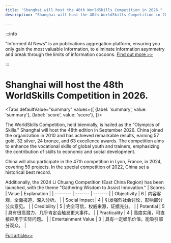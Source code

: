 ```yaml
---
title: "Shanghai will host the 48th WorldSkills Competition in 2026."
description: "Shanghai will host the 48th WorldSkills Competition in 2026."

---
```



:::info

"Informed AI News" is an publications aggregation platform, ensuring you only gain the most valuable information, to eliminate information asymmetry and break through the limits of information cocoons.  [Find out more >>](/)

:::

# Shanghai will host the 48th WorldSkills Competition in 2026.


<Tabs
	defaultValue="summary"
	values={[
	{label: 'summary', value: 'summary'},
	{label: 'score', value: 'score'},
]}>
<TabItem value="summary">


The WorldSkills Competition, held biennially, is hailed as the "Olympics of Skills." Shanghai will host the 48th edition in September 2026. China joined the organization in 2010 and has achieved remarkable results, earning 57 gold, 32 silver, 24 bronze, and 63 excellence awards. The competition aims to enhance the vocational skills of global youth and trainers, emphasizing the contribution of skills to economic and social development.

China will also participate in the 47th competition in Lyon, France, in 2024, covering 59 projects. In the special competition of 2022, China set a historical best record.

Additionally, the 2024 Li Chuang Competition (East China Region) has been launched, with the theme "Gathering Wisdom to Assist Innovation."
</TabItem>
<TabItem value="score">
	| Scores     | Value   | Explanation |
	| -------- | ------- | ------- |
	| Objectivity  | 6    | 内容客观，全面报道，深入分析。    |
	| Social Impact | 4     | 引发强烈社会讨论，影响部分公众意见。    |
	| Credibility    | 5    | 完全可信，权威来源，证据充分。    |
	| Potential    | 5    | 具有很高潜力，几乎肯定会触发更大事件。    |
	| Practicality    | 4    | 高度实用，可直接应用于实际问题。    |
	| Entertainment Value    | 3    | 具有一定娱乐价值，能吸引部分观众。    |
</TabItem>
</Tabs>

[Full article>>](https://readhub.cn/topic/8bV4E3jk0wD)
